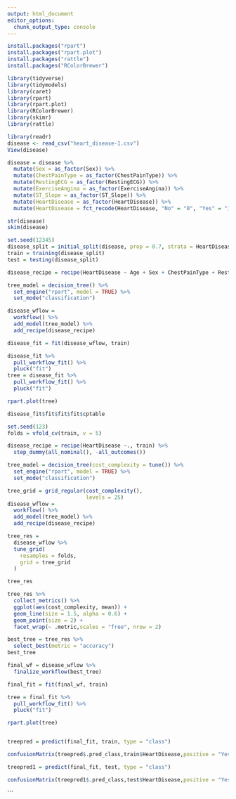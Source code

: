 ---
output: html_document
editor_options: 
  chunk_output_type: console
---
```{r Install}
install.packages("rpart")
install.packages("rpart.plot")
install.packages("rattle")
install.packages("RColorBrewer")
```

```{r Library}
library(tidyverse)
library(tidymodels)
library(caret)
library(rpart)
library(rpart.plot)
library(RColorBrewer)
library(skimr)
library(rattle)
```

```{r Read in}
library(readr)
disease <- read_csv("heart_disease-1.csv")
View(disease)
```

```{r convert}
disease = disease %>%
  mutate(Sex = as_factor(Sex)) %>%
  mutate(ChestPainType = as_factor(ChestPainType)) %>%
  mutate(RestingECG = as_factor(RestingECG)) %>%
  mutate(ExerciseAngina = as_factor(ExerciseAngina)) %>%
  mutate(ST_Slope = as_factor(ST_Slope)) %>%
  mutate(HeartDisease = as_factor(HeartDisease)) %>%
  mutate(HeartDisease = fct_recode(HeartDisease, "No" = "0", "Yes" = "1"))

str(disease)
skim(disease)
```

```{r}

set.seed(12345)
disease_split = initial_split(disease, prop = 0.7, strata = HeartDisease)
train = training(disease_split)
test = testing(disease_split)

```

```{r}
disease_recipe = recipe(HeartDisease ~ Age + Sex + ChestPainType + RestingBP + Cholesterol + FastingBS + RestingECG + MaxHR + ExerciseAngina + Oldpeak + ST_Slope, train)

tree_model = decision_tree() %>%
  set_engine("rpart", model = TRUE) %>%
  set_mode("classification")

disease_wflow = 
  workflow() %>%
  add_model(tree_model) %>%
  add_recipe(disease_recipe)

disease_fit = fit(disease_wflow, train)
```

```{r}

disease_fit %>%
  pull_workflow_fit() %>%
  pluck("fit")
tree = disease_fit %>%
  pull_workflow_fit() %>%
  pluck("fit")

rpart.plot(tree)

disease_fit$fit$fit$fit$cptable
```

```{r Tuning Grid}

set.seed(123)
folds = vfold_cv(train, v = 5)

disease_recipe = recipe(HeartDisease ~., train) %>%
  step_dummy(all_nominal(), -all_outcomes())

tree_model = decision_tree(cost_complexity = tune()) %>%
  set_engine("rpart", model = TRUE) %>%
  set_mode("classification")

tree_grid = grid_regular(cost_complexity(),
                         levels = 25)
disease_wflow = 
  workflow() %>%
  add_model(tree_model) %>%
  add_recipe(disease_recipe)

tree_res = 
  disease_wflow %>%
  tune_grid(
    resamples = folds,
    grid = tree_grid
  )

tree_res

```

```{r}
tree_res %>%
  collect_metrics() %>%
  ggplot(aes(cost_complexity, mean)) +
  geom_line(size = 1.5, alpha = 0.6) +
  geom_point(size = 2) +
  facet_wrap(~ .metric,scales = "free", nrow = 2)

```

```{r}
best_tree = tree_res %>%
  select_best(metric = "accuracy")
best_tree
```

```{r Finalize}
final_wf = disease_wflow %>%
  finalize_workflow(best_tree)

final_fit = fit(final_wf, train)

tree = final_fit %>%
  pull_workflow_fit() %>%
  pluck("fit")

rpart.plot(tree)
```

```{r}
```


```{r}
treepred = predict(final_fit, train, type = "class")

confusionMatrix(treepred$.pred_class,train$HeartDisease,positive = "Yes")

```

```{r}
treepred1 = predict(final_fit, test, type = "class")

confusionMatrix(treepred1$.pred_class,test$HeartDisease,positive = "Yes")
```


```

